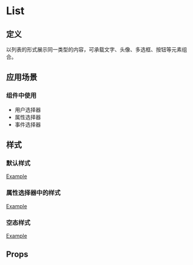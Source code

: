 
# List

## 定义

以列表的形式展示同一类型的内容，可承载文字、头像、多选框、按钮等元素组合。

## 应用场景

### 组件中使用

- 用户选择器
- 属性选择器
- 事件选择器

## 样式

### 默认样式

[Example](/?path=/story/business-components-list--default)

### 属性选择器中的样式

[Example](/?path=/story/business-components-list--items)

### 空态样式

[Example](/?path=/story/business-components-list--empty)

## Props

<ArgsTable of={List} />
